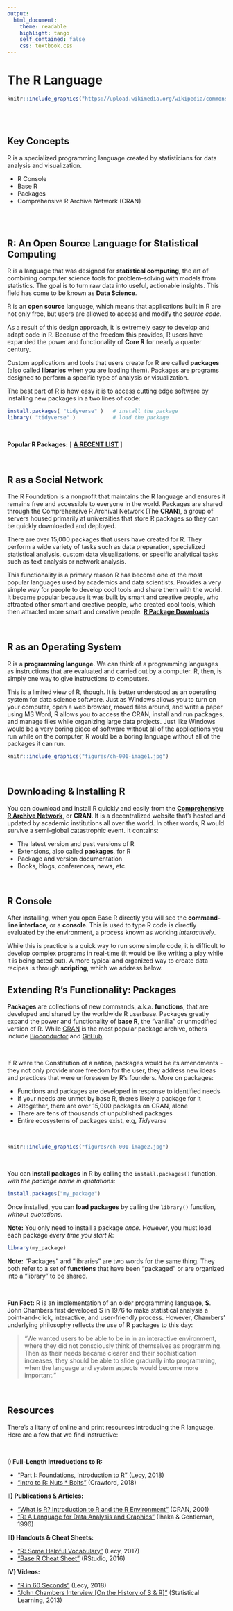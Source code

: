 ```yaml
---
output:
  html_document:
    theme: readable
    highlight: tango
    self_contained: false
    css: textbook.css
---
```



# The **R** Language

```r

knitr::include_graphics("https://upload.wikimedia.org/wikipedia/commons/thumb/1/1b/R_logo.svg/724px-R_logo.svg.png")

```


<br>
<br>










<div class="tip">

## Key Concepts

R is a specialized programming language created by statisticians for data analysis and visualization. 

* R Console
* Base R 
* Packages
* Comprehensive R Archive Network (CRAN)

<br>
<br>

</div>






## R: An Open Source Language for Statistical Computing

R is a language that was designed for **statistical computing**, the art of combining computer science tools for problem-solving with models from statistics. The goal is to turn raw data into useful, actionable insights. This field has come to be known as **Data Science**. 


R is an **open source** language, which means that applications built in R are not only free, but users are allowed to access and modify the *source code*. 

As a result of this design approach, it is extremely easy to develop and adapt code in R. Because of the freedom this provides, R users have expanded the power and functionality of **Core R** for nearly a quarter century. 

Custom applications and tools that users create for R are called **packages** (also called **libraries** when you are loading them). Packages are programs designed to perform a specific type of analysis or visualization. 

The best part of R is how easy it is to access cutting edge software by installing new packages in a two lines of code:

```r
install.packages( "tidyverse" )   # install the package
library( "tidyverse" )            # load the package
```

<br>

**Popular R Packages:**  [ [**A RECENT LIST**](https://support.rstudio.com/hc/en-us/articles/201057987-Quick-list-of-useful-R-packages) ]

<br>

## R as a Social Network

The R Foundation is a nonprofit that maintains the R language and ensures it remains free and accessible to everyone in the world. Packages are shared through the Comprehensive R Archival Network (The **CRAN**), a group of servers housed primarily at universities that store R packages so they can be quickly downloaded and deployed. 

There are over 15,000 packages that users have created for R. They perform a wide variety of tasks such as data preparation, specialized statistical analysis, custom data visualizations, or specific analytical tasks such as text analysis or network analysis.

This functionality is a primary reason R has become one of the most popular languages used by academics and data scientists. Provides a very simple way for people to develop cool tools and share them with the world. It became popular because it was built by smart and creative people, who attracted other smart and creative people, who created cool tools, which then attracted more smart and creative people. 
[**R Package Downloads**](http://gallery.shinyapps.io/087-crandash)




<br>

## R as an Operating System

R is a **programming language**. We can think of a programming languages as instructions that are evaluated and carried out by a computer. R, then, is simply one way to give instructions to computers.

This is a limited view of R, though. It is better understood as an operating system for data science software. Just as Windows allows you to turn on your computer, open a web browser, moved files around, and write a paper using MS Word, R allows you to access the CRAN, install and run packages, and manage files while organizing large data projects. Just like Windows would be a very boring piece of software without all of the applications you run while on the computer, R would be a boring language without all of the packages it can run. 


```r

knitr::include_graphics("figures/ch-001-image1.jpg")

```


<br>






## Downloading & Installing R

You can download and install R quickly and easily from the [**Comprehensive R Archive Network**](https://cran.r-project.org/), or **CRAN**. It is a decentralized website that's hosted and updated by academic institutions all over the world. In other words, R would survive a semi-global catastrophic event. It contains:

* The latest version and past versions of R
* Extensions, also called **packages**, for R
* Package and version documentation
* Books, blogs, conferences, news, etc.

<br>


## R Console

After installing, when you open Base R directly you will see the **command-line interface**, or a **console**. This is used to type R code is directly evaluated by the environment, a process known as working *interactively*. 

While this is practice is a quick way to run some simple code, it is difficult to develop complex programs in real-time (it would be like writing a play while it is being acted out). A more typical and organized way to create data recipes is through **scripting**, which we address below.


## Extending R's Functionality: Packages

**Packages** are collections of new commands, a.k.a. **functions**, that are developed and shared by the worldwide R userbase. Packages greatly expand the power and functionality of **base R**, the "vanilla" or unmodified version of R. While [CRAN](https://cran.r-project.org/) is the most popular package archive, others include [Bioconductor](http://www.bioconductor.org/) and [GitHub](https://cran.r-project.org/web/packages/githubinstall/vignettes/githubinstall.html).

<br>

If R were the Constitution of a nation, packages would be its amendments - they not only provide more freedom for the user, they address new ideas and practices that were unforeseen by R's founders. More on packages:

* Functions and packages are developed in response to identified needs
* If your needs are unmet by base R, there's likely a package for it
* Altogether, there are over 15,000 packages on CRAN, alone 
* There are tens of thousands of unpublished packages
* Entire ecosystems of packages exist, e.g, *Tidyverse*


<br>

```r

knitr::include_graphics("figures/ch-001-image2.jpg")

```

<br>

You can **install packages** in R by calling the `install.packages()` function, *with the package name in quotations*: 

```r

install.packages("my_package")

```


Once installed, you can **load packages** by calling the `library()` function, *without quotations*.

**Note:** You only need to install a package *once*. However, you must load each package *every time you start R*:

```r

library(my_package)

```


**Note:** "Packages" and "libraries" are two words for the same thing. They both refer to a set of **functions** that have been "packaged" or are organized into a "library" to be shared. 

<br>


<div class="note">

**Fun Fact:** R is an implementation of an older programming language, **S**. John Chambers first developed S in 1976 to make statistical analysis a point-and-click, interactive, and user-friendly process. However, Chambers' underlying philosophy reflects the use of R packages to this day:

> “We wanted users to be able to be in in an interactive environment, where they did not consciously think of themselves as programming. Then as their needs became clearer and their sophistication increases, they should be able to slide gradually into programming, when the language and system aspects would become more important.”

</div>

<br>



## Resources

There's a litany of online and print resources introducing the R language. Here are a few that we find instructive:

<br>

**I) Full-Length Introductions to R:**

* ["Part I: Foundations, Introduction to R"](https://ds4ps.org/Data-Science-Class/TEXTBOOK/docs/introduction-to-r.html) (Lecy, 2018)
* ["Intro to R: Nuts * Bolts"](https://rpubs.com/jamisoncrawford/nutsandbolts) (Crawford, 2018)

**II) Publications & Articles:**

* ["What is R? Introduction to R and the R Environment"](https://www.r-project.org/about.html) (CRAN, 2001)
* ["R: A Language for Data Analysis and Graphics"](http://srv2.lemig.umontreal.ca/donnees/geo1512/IHAKA_JCGS_1996_R_concepts_implementation.pdf) (Ihaka & Gentleman, 1996)

**III) Handouts & Cheat Sheets:**

* ["R: Some Helpful Vocabulary"](https://github.com/jamisoncrawford/dp4ss-textbook/raw/master/ch-001-core_r_files/ch-001_handout1_r_vocabulary.pdf) (Lecy, 2017)
* ["Base R Cheat Sheet"](https://www.rstudio.com/wp-content/uploads/2016/05/base-r.pdf) (RStudio, 2016)

**IV) Videos:**

* ["R in 60 Seconds"](https://player.vimeo.com/video/180644880) (Lecy, 2018)
* ["John Chambers Interview [On the History of S & R]"](https://www.youtube.com/watch?time_continue=135&v=jk9S3RTAl38) (Statistical Learning, 2013)

<br>
